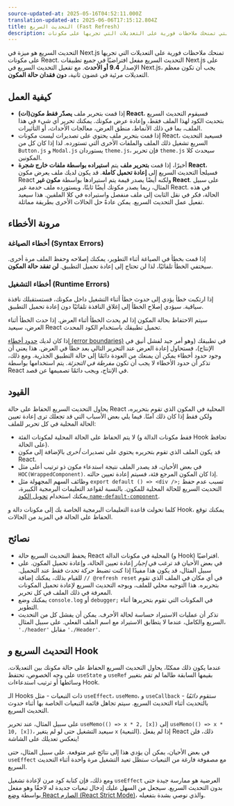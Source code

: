 ```yaml
---
source-updated-at: 2025-05-16T04:52:11.000Z
translation-updated-at: 2025-06-06T17:15:12.804Z
title: التحديث السريع (Fast Refresh)
description: التحديث السريع هو تجربة إعادة تحميل الوحدات الساخنة التي تمنحك ملاحظات فورية على التعديلات التي تجريها على مكونات React.
---
```


التحديث السريع هو ميزة في Next.js تمنحك ملاحظات فورية على التعديلات التي تجريها على مكونات React. التحديث السريع مفعل افتراضيًا في جميع تطبيقات Next.js على الإصدار **9.4 أو الأحدث**. مع تفعيل التحديث السريع في Next.js، يجب أن تكون معظم التعديلات مرئية في غضون ثانية، **دون فقدان حالة المكون**.

## كيفية العمل

- إذا قمت بتحرير ملف **يصدّر فقط مكون(ات) React**، فسيقوم التحديث السريع بتحديث الكود لهذا الملف فقط، وإعادة عرض مكونك. يمكنك تحرير أي شيء في هذا الملف، بما في ذلك الأنماط، منطق العرض، معالجات الأحداث، أو التأثيرات.
- إذا قمت بتحرير ملف يحتوي على تصديرات ليست مكونات React، فسيعيد التحديث السريع تشغيل ذلك الملف والملفات الأخرى التي تستورده. لذا إذا كان كل من `Button.js` و `Modal.js` يستوردان `theme.js`، فإن تحرير `theme.js` سيحدث كلا المكونين.
- أخيرًا، إذا قمت **بتحرير ملف** يتم **استيراده بواسطة ملفات خارج شجرة React**، فسيلجأ التحديث السريع إلى **إعادة تحميل كاملة**. قد يكون لديك ملف يعرض مكون React ولكنه أيضًا يصدر قيمة يتم استيرادها بواسطة **مكون غير React**. على سبيل المثال، ربما يصدر مكونك أيضًا ثابتًا، ويستورده ملف خدمة غير React. في هذه الحالة، فكر في نقل الثابت إلى ملف منفصل واستيراده في كلا الملفين. هذا سيعيد تفعيل عمل التحديث السريع. يمكن عادةً حل الحالات الأخرى بطريقة مماثلة.

## مرونة الأخطاء

### أخطاء الصياغة (Syntax Errors)

إذا قمت بخطأ في الصياغة أثناء التطوير، يمكنك إصلاحه وحفظ الملف مرة أخرى. سيختفي الخطأ تلقائيًا، لذا لن تحتاج إلى إعادة تحميل التطبيق. **لن تفقد حالة المكون**.

### أخطاء التشغيل (Runtime Errors)

إذا ارتكبت خطأ يؤدي إلى حدوث خطأ أثناء التشغيل داخل مكونك، فستستقبلك نافذة سياقية. سيؤدي إصلاح الخطأ إلى إغلاق النافذة تلقائيًا دون إعادة تحميل التطبيق.

سيتم الاحتفاظ بحالة المكون إذا لم يحدث الخطأ أثناء العرض. إذا حدث الخطأ أثناء العرض، سيعيد React تحميل تطبيقك باستخدام الكود المحدث.

إذا كان لديك [حدود أخطاء (error boundaries)](https://react.dev/reference/react/Component#catching-rendering-errors-with-an-error-boundary) في تطبيقك (وهو أمر جيد لفشل أنيق في الإنتاج)، فستحاول إعادة العرض عند التحرير التالي بعد خطأ في العرض. هذا يعني أن وجود حدود أخطاء يمكن أن يمنعك من العودة دائمًا إلى حالة التطبيق الجذرية. ومع ذلك، تذكر أن حدود الأخطاء لا يجب أن تكون _مفرطة في التجزئة_. يتم استخدامها بواسطة React في الإنتاج، ويجب دائمًا تصميمها عن قصد.

## القيود

يحاول التحديث السريع الحفاظ على حالة React المحلية في المكون الذي تقوم بتحريره، ولكن فقط إذا كان ذلك آمنًا. فيما يلي بعض الأسباب التي قد تجعلك ترى إعادة تعيين الحالة المحلية في كل تحرير للملف:

- لا يتم الحفاظ على الحالة المحلية لمكونات الفئة (فقط مكونات الدالة و Hook تحافظ على الحالة).
- قد يكون الملف الذي تقوم بتحريره يحتوي على تصديرات _أخرى_ بالإضافة إلى مكون React.
- في بعض الأحيان، قد يصدر الملف نتيجة استدعاء مكون ذو ترتيب أعلى مثل `HOC(WrappedComponent)`. إذا كان المكون المرجع فئة، فسيتم إعادة تعيين حالته.
- وظائف السهم المجهولة مثل `export default () => <div />;` تسبب عدم حفظ التحديث السريع للحالة المحلية للمكون. بالنسبة لقواعد التعليمات البرمجية الكبيرة، يمكنك استخدام [تحويل الكود `name-default-component`](/docs/pages/building-your-application/upgrading/codemods#name-default-component).

كلما تحولت قاعدة التعليمات البرمجية الخاصة بك إلى مكونات دالة و Hook، يمكنك توقع الحفاظ على الحالة في المزيد من الحالات.

## نصائح

- يحفظ التحديث السريع حالة React المحلية في مكونات الدالة (و Hook) افتراضيًا.
- في بعض الأحيان قد ترغب في _إجبار_ إعادة تعيين الحالة، وإعادة تحميل المكون. على سبيل المثال، قد يكون هذا مفيدًا إذا كنت تضبط حركة تحدث فقط عند التحميل. للقيام بذلك، يمكنك إضافة `// @refresh reset` في أي مكان في الملف الذي تقوم بتحريره. هذا التوجيه محلي للملف، ويوجه التحديث السريع لإعادة تحميل المكونات المعرفة في ذلك الملف في كل تحرير.
- يمكنك وضع `console.log` أو `debugger;` في المكونات التي تقوم بتحريرها أثناء التطوير.
- تذكر أن عمليات الاستيراد حساسة لحالة الأحرف. يمكن أن يفشل كل من التحديث السريع والكامل، عندما لا يتطابق الاستيراد مع اسم الملف الفعلي.
  على سبيل المثال، `'./header'` مقابل `'./Header'`.

## التحديث السريع و Hook

عندما يكون ذلك ممكنًا، يحاول التحديث السريع الحفاظ على حالة مكونك بين التعديلات. على وجه الخصوص، تحتفظ `useState` و `useRef` بقيمها السابقة طالما لم تقم بتغيير وسائطها أو ترتيب استدعاءات Hook.

الـ Hooks ذات التبعيات - مثل `useEffect`، `useMemo`، و `useCallback` - ستقوم _دائمًا_ بالتحديث أثناء التحديث السريع. سيتم تجاهل قائمة التبعيات الخاصة بها أثناء حدوث التحديث السريع.

على سبيل المثال، عند تحرير `useMemo(() => x * 2, [x])` إلى `useMemo(() => x * 10, [x])`، سيعيد التشغيل حتى لو لم يتغير `x` (التبعية). إذا لم يفعل React ذلك، فلن ينعكس تعديلك على الشاشة!

في بعض الأحيان، يمكن أن يؤدي هذا إلى نتائج غير متوقعة. على سبيل المثال، حتى `useEffect` مع مصفوفة فارغة من التبعيات ستظل تعيد التشغيل مرة واحدة أثناء التحديث السريع.

ومع ذلك، فإن كتابة كود مرن لإعادة تشغيل `useEffect` العرضية هو ممارسة جيدة حتى بدون التحديث السريع. سيجعل من السهل عليك إدخال تبعيات جديدة له لاحقًا وهو مفعل بواسطة [وضع React الصارم (React Strict Mode)](/docs/pages/api-reference/next-config-js/reactStrictMode)، والذي نوصي بشدة بتفعيله.